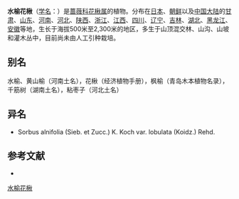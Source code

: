 {{Speciesbox
| name = 水榆花楸
| status = 
| status_system = 
| image =
| genus = Sorbus
| species = alnifolia
| authority = (Sieb. et Zucc.) K. Koch
| subdivision_ranks =[[变种|变种]]
| subdivision =
* 水榆花楸 ''S. a.'' var. ''alnifolia''
* [[水榆花楸裂叶|水榆花楸裂叶]] ''S. a.'' var. ''lobulata''
}}

'''水榆花楸'''（[[学名|学名]]：{{lang|la|''Sorbus alnifolia''}}）是[[蔷薇科|蔷薇科]][[花楸属|花楸属]]的植物。分布在[[日本|日本]]、[[朝鲜|朝鲜]]以及[[中国大陆|中国大陆]]的[[甘肃|甘肃]]、[[山东|山东]]、[[河南|河南]]、[[河北|河北]]、[[陕西|陕西]]、[[浙江|浙江]]、[[江西|江西]]、[[四川|四川]]、[[辽宁|辽宁]]、[[吉林|吉林]]、[[湖北|湖北]]、[[黑龙江|黑龙江]]、[[安徽|安徽]]等地，生长于海拔500米至2,300米的地区，多生于山顶混交林、山沟、山坡和灌木丛中，目前尚未由人工引种栽培。

== 别名 ==
水榆、黄山榆（河南土名），花楸（经济植物手册），枫榆（青岛木本植物名录），千筋树（湖南土名），粘枣子（河北土名）

== 异名 ==
* Sorbus alnifolia (Sieb. et Zucc.) K. Koch var. lobulata (Koidz.) Rehd.

== 参考文献 ==
<div class="references-small">
* {{cite web| url =http://www.bioinfo.cn/db05/KmzwSpecies.php?action=view&id=19540| title =水榆花楸（原变种）| work =《中国高等植物数据库全库》| publisher =中国科学院微生物研究所| author =昆明植物研究所| accessdate =2009-02-25| deadurl =yes| archiveurl =https://web.archive.org/web/20160305002907/http://www.bioinfo.cn/db05/KmzwSpecies.php?action=view&id=19540| archivedate =2016-03-05}}
</div>
{{Taxonbar|from=Q1151129}}

[[Category:花楸属|水榆花楸]]


{{植物小作品}}